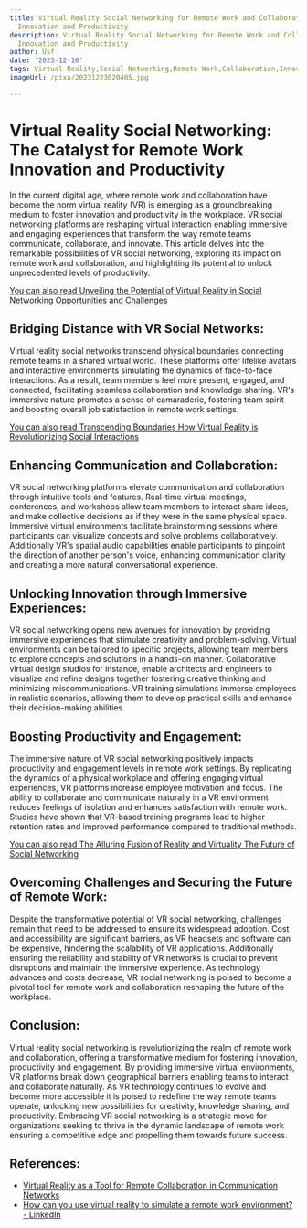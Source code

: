 ```yaml
---
title: Virtual Reality Social Networking for Remote Work and Collaboration Fostering
  Innovation and Productivity
description: Virtual Reality Social Networking for Remote Work and Collaboration Fostering
  Innovation and Productivity
author: Usf
date: '2023-12-16'
tags: Virtual Reality,Social Networking,Remote Work,Collaboration,Innovation,Productivity
imageUrl: /pixa/20231223020405.jpg

---
```

# Virtual Reality Social  Networking: The  Catalyst for Remote  Work Innovation and Productivity

In the current digital age, where remote  work and collaboration have become the norm virtual reality (VR) is emerging as a groundbreaking medium to foster  innovation and productivity in the workplace. VR social networking  platforms are reshaping  virtual interaction  enabling immersive and  engaging experiences that  transform the way remote teams  communicate, collaborate, and innovate. This article delves into the remarkable possibilities of VR social networking, exploring its impact on  remote  work and collaboration, and highlighting its potential to unlock unprecedented levels of productivity.

[You  can also read Unveiling the Potential  of Virtual Reality in Social Networking Opportunities and Challenges](Unveiling%20the%20Potential%20of%20Virtual%20Reality%20in%20Social%20Networking%20Opportunities%20and%20Challenges)


## Bridging Distance with VR Social Networks:

Virtual reality social networks transcend physical boundaries connecting remote teams in a shared virtual world. These platforms offer lifelike avatars and interactive environments simulating the dynamics of face-to-face interactions. As a result,  team  members feel more present, engaged, and connected, facilitating seamless collaboration and knowledge sharing. VR's  immersive nature  promotes a sense of camaraderie, fostering team spirit and boosting overall job satisfaction in remote work settings.

[You  can also read Transcending Boundaries How Virtual  Reality is Revolutionizing Social Interactions](Transcending%20Boundaries%20How%20Virtual%20Reality%20is%20Revolutionizing%20Social%20Interactions)


## Enhancing Communication and Collaboration:

VR social networking platforms elevate communication and collaboration through intuitive tools and features. Real-time virtual meetings, conferences, and workshops allow  team members to interact share ideas, and make collective decisions as if they were in the same physical space. Immersive virtual environments facilitate brainstorming  sessions where participants  can visualize concepts and solve problems collaboratively. Additionally VR's spatial audio capabilities enable participants to pinpoint the direction of  another person's voice, enhancing communication clarity and creating a more natural conversational experience.

## Unlocking Innovation  through  Immersive Experiences:

VR social networking opens new avenues for innovation by providing immersive experiences that stimulate creativity and problem-solving. Virtual environments can be tailored to specific projects,  allowing team members to explore  concepts and solutions in a hands-on  manner. Collaborative virtual design studios for  instance, enable architects and engineers to visualize and refine designs together fostering creative thinking and minimizing miscommunications. VR training simulations immerse employees in realistic scenarios, allowing  them to  develop practical skills and enhance their decision-making abilities.

## Boosting Productivity and Engagement:

The immersive nature of VR social networking positively impacts productivity and engagement levels in remote work  settings. By replicating the dynamics of a physical workplace and offering engaging virtual experiences, VR platforms increase employee motivation and focus. The ability  to collaborate  and communicate naturally in a VR environment reduces  feelings of isolation and enhances  satisfaction with remote  work. Studies have shown  that VR-based training programs  lead to higher retention rates and improved performance compared to traditional  methods.

[You can also read The Alluring Fusion of Reality and Virtuality The Future of Social  Networking](The%20Alluring%20Fusion%20of%20Reality%20and%20Virtuality%20The%20Future%20of%20Social%20Networking)


## Overcoming Challenges and Securing the Future of Remote Work:

Despite the transformative potential of VR social networking,  challenges remain that need to  be addressed to ensure its widespread adoption. Cost  and accessibility are significant barriers, as  VR headsets and software can be expensive, hindering the scalability of VR applications. Additionally ensuring the reliability and  stability of VR networks is crucial  to  prevent disruptions and maintain the  immersive experience. As technology advances and costs decrease,  VR social networking is poised to become a pivotal  tool for remote work and collaboration reshaping  the future of the workplace.

## Conclusion:

Virtual reality social networking  is revolutionizing the realm of remote work and collaboration, offering  a transformative medium  for fostering innovation, productivity and engagement. By providing immersive virtual  environments, VR platforms break down  geographical barriers enabling teams to interact and collaborate naturally. As  VR  technology continues to evolve and become more accessible it is poised to  redefine the way remote teams operate, unlocking  new possibilities for creativity, knowledge sharing, and productivity. Embracing VR social networking is a strategic move for organizations seeking to thrive  in the dynamic landscape of remote work ensuring a competitive edge and propelling them towards future success.

## References:
- [Virtual Reality as a Tool for Remote Collaboration in Communication Networks](https://utilitiesone.com/virtual-reality-as-a-tool-for-remote-collaboration-in-communication-networks)
- [How can you use virtual reality to simulate a remote work environment? - LinkedIn](https://www.linkedin.com/advice/0/how-can-you-use-virtual-reality-simulate)
